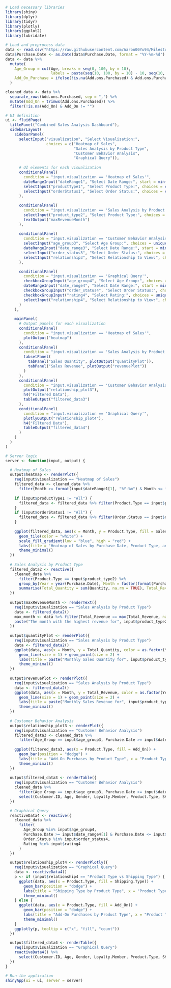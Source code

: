 ```r
# Load necessary libraries
library(shiny)
library(dplyr)
library(tidyr)
library(plotly)
library(ggplot2)
library(lubridate)

# Load and preprocess data
data <- read.csv("https://raw.githubusercontent.com/Aaron00Yu94/Milestone2/refs/heads/main/Electronic_sales_Sep2023-Sep2024.csv")
data$Purchase.Date <- as.Date(data$Purchase.Date, format = "%Y-%m-%d")
data <- data %>%
  mutate(
    Age_Group = cut(Age, breaks = seq(0, 100, by = 10), 
                    labels = paste(seq(10, 100, by = 10) - 10, seq(10, 100, by = 10) - 1, sep = "-")),
    Add_On_Purchase = ifelse(!is.na(Add.ons.Purchased) & Add.ons.Purchased != "", "Yes", "No")
  )

cleaned_data <- data %>%
  separate_rows(Add.ons.Purchased, sep = ",") %>%
  mutate(Add_On = trimws(Add.ons.Purchased)) %>%
  filter(!is.na(Add_On) & Add_On != "")

# UI definition
ui <- fluidPage(
  titlePanel("Combined Sales Analysis Dashboard"),
  sidebarLayout(
    sidebarPanel(
      selectInput("visualization", "Select Visualization:", 
                  choices = c("Heatmap of Sales", 
                              "Sales Analysis by Product Type", 
                              "Customer Behavior Analysis",
                              "Graphical Query")),
      
      # UI elements for each visualization
      conditionalPanel(
        condition = "input.visualization == 'Heatmap of Sales'",
        dateRangeInput("dateRange1", "Select Date Range:", start = min(data$Purchase.Date), end = max(data$Purchase.Date)),
        selectInput("productType1", "Select Product Type:", choices = c("All", unique(data$Product.Type)), selected = "All"),
        selectInput("orderStatus1", "Select Order Status:", choices = c("All", unique(data$Order.Status)), selected = "All")
      ),
      
      conditionalPanel(
        condition = "input.visualization == 'Sales Analysis by Product Type'",
        selectInput("product_type2", "Select Product Type:", choices = unique(data$Product.Type)),
        textOutput("maxRevenueMonth") 
      ),
      
      conditionalPanel(
        condition = "input.visualization == 'Customer Behavior Analysis'",
        selectInput("age_group3", "Select Age Group:", choices = unique(data$Age_Group)),
        dateRangeInput("date_range3", "Select Date Range:", start = min(data$Purchase.Date, na.rm = TRUE), end = max(data$Purchase.Date, na.rm = TRUE)),
        selectInput("order_status3", "Select Order Status:", choices = c("Completed", "Cancelled"), selected = "Completed"),
        selectInput("relationship3", "Select Relationship to View:", choices = c("Product Type vs Add-On Purchase", "Product Type vs Shipping Type"))
      ),

      conditionalPanel(
        condition = "input.visualization == 'Graphical Query'",
        checkboxGroupInput("age_group4", "Select Age Group:", choices = unique(data$Age_Group), selected = unique(data$Age_Group)[1]),
        dateRangeInput("date_range4", "Select Date Range:", start = min(data$Purchase.Date, na.rm = TRUE), end = max(data$Purchase.Date, na.rm = TRUE)),
        checkboxGroupInput("order_status4", "Select Order Status:", choices = c("Completed", "Cancelled"), selected = "Completed"),
        checkboxGroupInput("rating4", "Select Rating:", choices = unique(data$Rating), selected = unique(data$Rating)[1]),
        selectInput("relationship4", "Select Relationship to View:", choices = c("Product Type vs Add-On Purchase", "Product Type vs Shipping Type"))
      )
    ),
    
    mainPanel(
      # Output panels for each visualization
      conditionalPanel(
        condition = "input.visualization == 'Heatmap of Sales'",
        plotOutput("heatmap")
      ),
      conditionalPanel(
        condition = "input.visualization == 'Sales Analysis by Product Type'",
        tabsetPanel(
          tabPanel("Sales Quantity", plotOutput("quantityPlot")),
          tabPanel("Sales Revenue", plotOutput("revenuePlot"))
        )
      ),
      conditionalPanel(
        condition = "input.visualization == 'Customer Behavior Analysis'",
        plotOutput("relationship_plot3"),
        h4("Filtered Data"),
        tableOutput("filtered_data3")
      ),
      conditionalPanel(
        condition = "input.visualization == 'Graphical Query'",
        plotlyOutput("relationship_plot4"),
        h4("Filtered Data"),
        tableOutput("filtered_data4")
      )
    )
  )
)

# Server logic
server <- function(input, output) {

  # Heatmap of Sales
  output$heatmap <- renderPlot({
    req(input$visualization == "Heatmap of Sales")
    filtered_data <- cleaned_data %>%
      filter(Month >= format(input$dateRange1[1], "%Y-%m") & Month <= format(input$dateRange1[2], "%Y-%m"))
    
    if (input$productType1 != "All") {
      filtered_data <- filtered_data %>% filter(Product.Type == input$productType1)
    }
    if (input$orderStatus1 != "All") {
      filtered_data <- filtered_data %>% filter(Order.Status == input$orderStatus1)
    }
    
    ggplot(filtered_data, aes(x = Month, y = Product.Type, fill = Sales)) +
      geom_tile(color = "white") +
      scale_fill_gradient(low = "blue", high = "red") +
      labs(title = "Heatmap of Sales by Purchase Date, Product Type, and Order Status", x = "Month", y = "Product Type", fill = "Sales Count") +
      theme_minimal()
  })
  
  # Sales Analysis by Product Type
  filtered_data2 <- reactive({
    cleaned_data %>%
      filter(Product.Type == input$product_type2) %>%
      group_by(Year = year(Purchase.Date), Month = factor(format(Purchase.Date, "%b"))) %>%
      summarise(Total_Quantity = sum(Quantity, na.rm = TRUE), Total_Revenue = sum(Total.Price, na.rm = TRUE), .groups = "drop")
  })
  
  output$maxRevenueMonth <- renderText({
    req(input$visualization == "Sales Analysis by Product Type")
    data <- filtered_data2()
    max_month <- data %>% filter(Total_Revenue == max(Total_Revenue, na.rm = TRUE)) %>% slice(1)
    paste("The month with the highest revenue for", input$product_type2, "is", max_month$Month, max_month$Year, "with a total revenue of $", round(max_month$Total_Revenue, 2))
  })
  
  output$quantityPlot <- renderPlot({
    req(input$visualization == "Sales Analysis by Product Type")
    data <- filtered_data2()
    ggplot(data, aes(x = Month, y = Total_Quantity, color = as.factor(Year), group = Year)) +
      geom_line(size = 1) + geom_point(size = 2) +
      labs(title = paste("Monthly Sales Quantity for", input$product_type2), x = "Month", y = "Total Quantity", color = "Year") +
      theme_minimal()
  })
  
  output$revenuePlot <- renderPlot({
    req(input$visualization == "Sales Analysis by Product Type")
    data <- filtered_data2()
    ggplot(data, aes(x = Month, y = Total_Revenue, color = as.factor(Year), group = Year)) +
      geom_line(size = 1) + geom_point(size = 2) +
      labs(title = paste("Monthly Sales Revenue for", input$product_type2), x = "Month", y = "Total Revenue", color = "Year") +
      theme_minimal()
  })
  
  # Customer Behavior Analysis
  output$relationship_plot3 <- renderPlot({
    req(input$visualization == "Customer Behavior Analysis")
    filtered_data3 <- cleaned_data %>%
      filter(Age_Group == input$age_group3, Purchase.Date >= input$date_range3[1] & Purchase.Date <= input$date_range3[2], Order.Status == input$order_status3)
    
    ggplot(filtered_data3, aes(x = Product.Type, fill = Add_On)) +
      geom_bar(position = "dodge") +
      labs(title = "Add-On Purchases by Product Type", x = "Product Type", y = "Count") +
      theme_minimal()
  })
  
  output$filtered_data3 <- renderTable({
    req(input$visualization == "Customer Behavior Analysis")
    cleaned_data %>%
      filter(Age_Group == input$age_group3, Purchase.Date >= input$date_range3[1] & Purchase.Date <= input$date_range3[2], Order.Status == input$order_status3) %>%
      select(Customer.ID, Age, Gender, Loyalty.Member, Product.Type, SKU, Order.Status, Total.Price, Add.on.Total)
  })

  # Graphical Query
  reactiveData4 <- reactive({
    cleaned_data %>%
      filter(
        Age_Group %in% input$age_group4,
        Purchase.Date >= input$date_range4[1] & Purchase.Date <= input$date_range4[2],
        Order.Status %in% input$order_status4,
        Rating %in% input$rating4
      )
  })

  output$relationship_plot4 <- renderPlotly({
    req(input$visualization == "Graphical Query")
    data <- reactiveData4()
    p <- if (input$relationship4 == "Product Type vs Shipping Type") {
      ggplot(data, aes(x = Product.Type, fill = Shipping.Type)) +
        geom_bar(position = "dodge") +
        labs(title = "Shipping Type by Product Type", x = "Product Type", y = "Count") +
        theme_minimal()
    } else {
      ggplot(data, aes(x = Product.Type, fill = Add_On)) +
        geom_bar(position = "dodge") +
        labs(title = "Add-On Purchases by Product Type", x = "Product Type", y = "Count") +
        theme_minimal()
    }
    ggplotly(p, tooltip = c("x", "fill", "count"))
  })

  output$filtered_data4 <- renderTable({
    req(input$visualization == "Graphical Query")
    reactiveData4() %>%
      select(Customer.ID, Age, Gender, Loyalty.Member, Product.Type, SKU, Order.Status, Total.Price, Add.on.Total)
  })
}

# Run the application 
shinyApp(ui = ui, server = server)

```